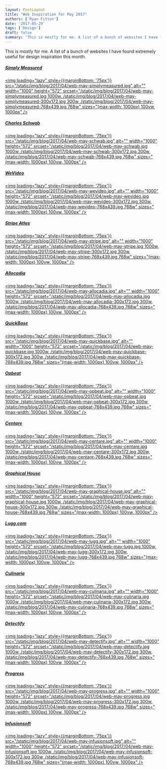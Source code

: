 ```yaml
---
layout: PostLayout
title: "Web Inspiration for May 2017"
authors: ['Ryan Fitton']
date: '2017-05-29'
tags: ['Design']
draft: false
summary: 'This is mostly for me. A list of a bunch of websites I have found extremely useful for design inspiration this month. Simply Measured Charles Schwab WeVideo Stripe Atlas Allocadia QuickBase Opbeat Centare Graphical House Lugg.com Culinaria Detectify Progress Infusionsoft'
---
```


This is mostly for me. A list of a bunch of websites I have found extremely useful for design inspiration this month.

##### [Simply Measured](http://simplymeasured.com")

<a href="http://simplymeasured.com"><img loading="lazy" style={{marginBottom: '75px'}} src="/static/img/blog/2017/04/web-may-simplymeasured.jpg" alt="" width="1000" height="572"  srcset="/static/img/blog/2017/04/web-may-simplymeasured.jpg 1000w, /static/img/blog/2017/04/web-may-simplymeasured-300x172.jpg 300w, /static/img/blog/2017/04/web-may-simplymeasured-768x439.jpg 768w" sizes="(max-width: 1000px) 100vw, 1000px" /></a>
##### [Charles Schwab](https://www.schwab.com/")

<a href="https://www.schwab.com/"><img loading="lazy" style={{marginBottom: '75px'}} src="/static/img/blog/2017/04/web-may-schwab.jpg" alt="" width="1000" height="572"  srcset="/static/img/blog/2017/04/web-may-schwab.jpg 1000w, /static/img/blog/2017/04/web-may-schwab-300x172.jpg 300w, /static/img/blog/2017/04/web-may-schwab-768x439.jpg 768w" sizes="(max-width: 1000px) 100vw, 1000px" /></a>
##### [WeVideo](https://www.wevideo.com/")

<a href="https://www.wevideo.com/"><img loading="lazy" style={{marginBottom: '75px'}} src="/static/img/blog/2017/04/web-may-wevideo.jpg" alt="" width="1000" height="572"  srcset="/static/img/blog/2017/04/web-may-wevideo.jpg 1000w, /static/img/blog/2017/04/web-may-wevideo-300x172.jpg 300w, /static/img/blog/2017/04/web-may-wevideo-768x439.jpg 768w" sizes="(max-width: 1000px) 100vw, 1000px" /></a>
##### [Stripe Atlas](https://stripe.com/atlas")

<a href="https://stripe.com/atlas"><img loading="lazy" style={{marginBottom: '75px'}} src="/static/img/blog/2017/04/web-may-stripe.jpg" alt="" width="1000" height="572"  srcset="/static/img/blog/2017/04/web-may-stripe.jpg 1000w, /static/img/blog/2017/04/web-may-stripe-300x172.jpg 300w, /static/img/blog/2017/04/web-may-stripe-768x439.jpg 768w" sizes="(max-width: 1000px) 100vw, 1000px" /></a>
##### [Allocadia](https://www.allocadia.com/")

<a href="https://www.allocadia.com/"><img loading="lazy" style={{marginBottom: '75px'}} src="/static/img/blog/2017/04/web-may-allocadia.jpg" alt="" width="1000" height="572"  srcset="/static/img/blog/2017/04/web-may-allocadia.jpg 1000w, /static/img/blog/2017/04/web-may-allocadia-300x172.jpg 300w, /static/img/blog/2017/04/web-may-allocadia-768x439.jpg 768w" sizes="(max-width: 1000px) 100vw, 1000px" /></a>
##### [QuickBase](http://www.quickbase.com/")

<a href="http://www.quickbase.com/"><img loading="lazy" style={{marginBottom: '75px'}} src="/static/img/blog/2017/04/web-may-quickbase.jpg" alt="" width="1000" height="572"  srcset="/static/img/blog/2017/04/web-may-quickbase.jpg 1000w, /static/img/blog/2017/04/web-may-quickbase-300x172.jpg 300w, /static/img/blog/2017/04/web-may-quickbase-768x439.jpg 768w" sizes="(max-width: 1000px) 100vw, 1000px" /></a>
##### [Opbeat](https://opbeat.com/")

<a href="https://opbeat.com/"><img loading="lazy" style={{marginBottom: '75px'}} src="/static/img/blog/2017/04/web-may-opbeat.jpg" alt="" width="1000" height="572"  srcset="/static/img/blog/2017/04/web-may-opbeat.jpg 1000w, /static/img/blog/2017/04/web-may-opbeat-300x172.jpg 300w, /static/img/blog/2017/04/web-may-opbeat-768x439.jpg 768w" sizes="(max-width: 1000px) 100vw, 1000px" /></a>
##### [Centare](http://www.centare.com/")

<a href="http://www.centare.com/"><img loading="lazy" style={{marginBottom: '75px'}} src="/static/img/blog/2017/04/web-may-centare.jpg" alt="" width="1000" height="572"  srcset="/static/img/blog/2017/04/web-may-centare.jpg 1000w, /static/img/blog/2017/04/web-may-centare-300x172.jpg 300w, /static/img/blog/2017/04/web-may-centare-768x439.jpg 768w" sizes="(max-width: 1000px) 100vw, 1000px" /></a>
##### [Graphical House](http://www.graphicalhouse.co.uk/")

<a href="http://www.graphicalhouse.co.uk/"><img loading="lazy" style={{marginBottom: '75px'}} src="/static/img/blog/2017/04/web-may-graphical-house.jpg" alt="" width="1000" height="572"  srcset="/static/img/blog/2017/04/web-may-graphical-house.jpg 1000w, /static/img/blog/2017/04/web-may-graphical-house-300x172.jpg 300w, /static/img/blog/2017/04/web-may-graphical-house-768x439.jpg 768w" sizes="(max-width: 1000px) 100vw, 1000px" /></a>
##### [Lugg.com](https://lugg.com/services/")

<a href="https://lugg.com/services/"><img loading="lazy" style={{marginBottom: '75px'}} src="/static/img/blog/2017/04/web-may-lugg.jpg" alt="" width="1000" height="572"  srcset="/static/img/blog/2017/04/web-may-lugg.jpg 1000w, /static/img/blog/2017/04/web-may-lugg-300x172.jpg 300w, /static/img/blog/2017/04/web-may-lugg-768x439.jpg 768w" sizes="(max-width: 1000px) 100vw, 1000px" /></a>
##### [Culinaria](http://culinariafoodandwine.com/")

<a href="http://culinariafoodandwine.com/"><img loading="lazy" style={{marginBottom: '75px'}} src="/static/img/blog/2017/04/web-may-culinaria.jpg" alt="" width="1000" height="572"  srcset="/static/img/blog/2017/04/web-may-culinaria.jpg 1000w, /static/img/blog/2017/04/web-may-culinaria-300x172.jpg 300w, /static/img/blog/2017/04/web-may-culinaria-768x439.jpg 768w" sizes="(max-width: 1000px) 100vw, 1000px" /></a>
##### [Detectify](https://detectify.com/")

<a href="https://detectify.com/"><img loading="lazy" style={{marginBottom: '75px'}} src="/static/img/blog/2017/04/web-may-detectify.jpg" alt="" width="1000" height="572"  srcset="/static/img/blog/2017/04/web-may-detectify.jpg 1000w, /static/img/blog/2017/04/web-may-detectify-300x172.jpg 300w, /static/img/blog/2017/04/web-may-detectify-768x439.jpg 768w" sizes="(max-width: 1000px) 100vw, 1000px" /></a>
##### [Progress](https://www.progress.com/")

<a href="https://www.progress.com/"><img loading="lazy" style={{marginBottom: '75px'}} src="/static/img/blog/2017/04/web-may-progress.jpg" alt="" width="1000" height="572"  srcset="/static/img/blog/2017/04/web-may-progress.jpg 1000w, /static/img/blog/2017/04/web-may-progress-300x172.jpg 300w, /static/img/blog/2017/04/web-may-progress-768x439.jpg 768w" sizes="(max-width: 1000px) 100vw, 1000px" /></a>
##### [Infusionsoft](https://www.infusionsoft.com/")

<a href="https://www.infusionsoft.com/"><img loading="lazy" style={{marginBottom: '75px'}} src="/static/img/blog/2017/04/web-may-infusionsoft.jpg" alt="" width="1000" height="572"  srcset="/static/img/blog/2017/04/web-may-infusionsoft.jpg 1000w, /static/img/blog/2017/04/web-may-infusionsoft-300x172.jpg 300w, /static/img/blog/2017/04/web-may-infusionsoft-768x439.jpg 768w" sizes="(max-width: 1000px) 100vw, 1000px" /></a>